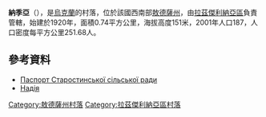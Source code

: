 {{coord|46|57|44|N|30|3|48|E|scale:30000|display=title}}

'''納季亞'''（{{lang-uk|Надія}}），是[[烏克蘭|烏克蘭]]的村落，位於該國西南部[[敖德薩州|敖德薩州]]，由[[拉茲傑利納亞區|拉茲傑利納亞區]]負責管轄，始建於1920年，面積0.74平方公里，海拔高度151米，2001年人口187，人口密度每平方公里251.68人。

==參考資料==
*[http://rozdilna-rda.odessa.gov.ua/files/rozdilna-rda/files/PASPORT/starostino.pdf Паспорт Старостинської сільської ради]
* [https://web.archive.org/web/20160305091052/http://w1.c1.rada.gov.ua/pls/z7502/A005?rf7571=23085 Надія]

{{DEFAULTSORT:Надія}}
[[Category:敖德薩州村落|Category:敖德薩州村落]]
[[Category:拉茲傑利納亞區村落|Category:拉茲傑利納亞區村落]]


{{Odessa-geo-stub}}